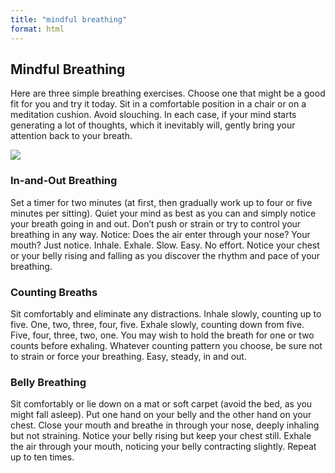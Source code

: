 ```yaml
---
title: "mindful breathing"
format: html
---
```


## Mindful Breathing

Here are three simple breathing exercises. Choose one that might be a good fit for you and try it today. Sit in a comfortable position in a chair or on a meditation cushion. Avoid slouching. In each case, if your mind starts generating a lot of thoughts, which it inevitably will, gently bring your attention back to your breath.

![](https://github.com/jjcurtin/aud_support/blob/main/modules/images/mindful_breathing.png?raw=true)

::: {.callout}
### In-and-Out Breathing

Set a timer for two minutes (at first, then gradually work up to four or five minutes per sitting). Quiet your mind as best as you can and simply notice your breath going in and out. Don’t push or strain or try to control your breathing in any way. Notice: Does the air enter through your nose? Your mouth? Just notice. Inhale. Exhale. Slow. Easy. No effort. Notice your chest or your belly rising and falling as you discover the rhythm and pace of your breathing.
:::

::: {.callout}
### Counting Breaths

Sit comfortably and eliminate any distractions. Inhale slowly, counting up to five. One, two, three, four, five. Exhale slowly, counting down from five. Five, four, three, two, one. You may wish to hold the breath for one or two counts before exhaling. Whatever counting pattern you choose, be sure not to strain or force your breathing. Easy, steady, in and out.
:::

:::{.callout}
### Belly Breathing

Sit comfortably or lie down on a mat or soft carpet (avoid the bed, as you might fall asleep). Put one hand on your belly and the other hand on your chest. Close your mouth and breathe in through your nose, deeply inhaling but not straining. Notice your belly rising but keep your chest still. Exhale the air through your mouth, noticing your belly contracting slightly. Repeat up to ten times.
:::
